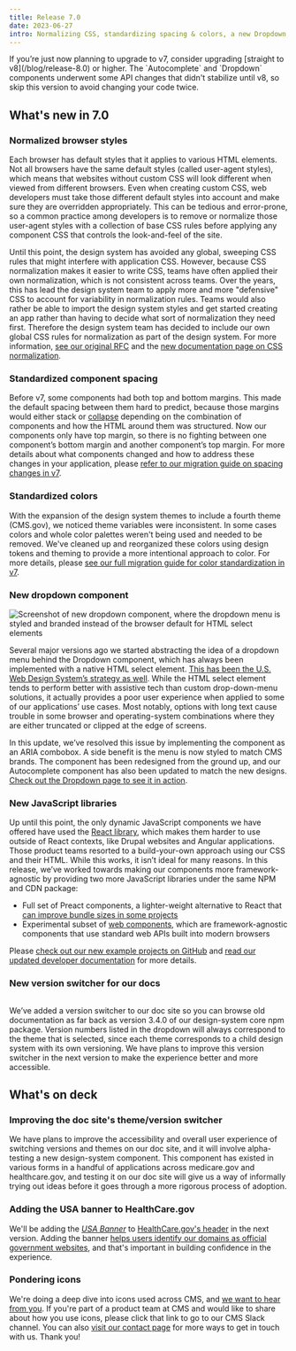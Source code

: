 ```yaml
---
title: Release 7.0
date: 2023-06-27
intro: Normalizing CSS, standardizing spacing & colors, a new Dropdown, and more
---
```




<Alert variation="warn" heading="Skip to v8">
  If you’re just now planning to upgrade to v7, consider upgrading [straight to
  v8](/blog/release-8.0) or higher. The `Autocomplete` and `Dropdown` components underwent some API
  changes that didn't stabilize until v8, so skip this version to avoid changing your code twice.
</Alert>

## What's new in 7.0

### Normalized browser styles

Each browser has default styles that it applies to various HTML elements. Not all browsers have the same default styles (called user-agent styles), which means that websites without custom CSS will look different when viewed from different browsers. Even when creating custom CSS, web developers must take those different default styles into account and make sure they are overridden appropriately. This can be tedious and error-prone, so a common practice among developers is to remove or normalize those user-agent styles with a collection of base CSS rules before applying any component CSS that controls the look-and-feel of the site.

Until this point, the design system has avoided any global, sweeping CSS rules that might interfere with application CSS. However, because CSS normalization makes it easier to write CSS, teams have often applied their own normalization, which is not consistent across teams. Over the years, this has lead the design system team to apply more and more "defensive" CSS to account for variability in normalization rules. Teams would also rather be able to import the design system styles and get started creating an app rather than having to decide what sort of normalization they need first. Therefore the design system team has decided to include our own global CSS rules for normalization as part of the design system. For more information, [see our original RFC](https://github.com/CMSgov/design-system/discussions/2333) and the [new documentation page on CSS normalization](/foundation/css-normalization).

### Standardized component spacing

Before v7, some components had both top and bottom margins. This made the default spacing between them hard to predict, because those margins would either stack or [collapse](https://developer.mozilla.org/en-US/docs/Web/CSS/CSS_box_model/Mastering_margin_collapsing) depending on the combination of components and how the HTML around them was structured. Now our components only have top margin, so there is no fighting between one component’s bottom margin and another component’s top margin. For more details about what components changed and how to address these changes in your application, please [refer to our migration guide on spacing changes in v7](/migration-guides/v7-spacing-updates/).

### Standardized colors

With the expansion of the design system themes to include a fourth theme (CMS.gov), we noticed theme variables were inconsistent. In some cases colors and whole color palettes weren't being used and needed to be removed. We've cleaned up and reorganized these colors using design tokens and theming to provide a more intentional approach to color. For more details, please [see our full migration guide for color standardization in v7](/migration-guides/v7-standardizing-theme-colors/).

### New dropdown component

<div className="ds-u-text-align--center ds-u-margin-top--3">
  <img
    src={newDropdown}
    width={494}
    className="ds-u-display--inline-block"
    alt="Screenshot of new dropdown component, where the dropdown menu is styled and branded instead of the browser default for HTML select elements"
  />
</div>

Several major versions ago we started abstracting the idea of a dropdown menu behind the Dropdown component, which has always been implemented with a native HTML select element. [This has been the U.S. Web Design System’s strategy as well](https://designsystem.digital.gov/components/select/). While the HTML select element tends to perform better with assistive tech than custom drop-down-menu solutions, it actually provides a poor user experience when applied to some of our applications’ use cases. Most notably, options with long text cause trouble in some browser and operating-system combinations where they are either truncated or clipped at the edge of screens.

In this update, we’ve resolved this issue by implementing the component as an ARIA combobox. A side benefit is the menu is now styled to match CMS brands. The component has been redesigned from the ground up, and our Autocomplete component has also been updated to match the new designs. [Check out the Dropdown page to see it in action](/components/dropdown/).

### New JavaScript libraries

Up until this point, the only dynamic JavaScript components we have offered have used the [React library](https://react.dev/), which makes them harder to use outside of React contexts, like Drupal websites and Angular applications. Those product teams resorted to a build-your-own approach using our CSS and their HTML. While this works, it isn’t ideal for many reasons. In this release, we’ve worked towards making our components more framework-agnostic by providing two more JavaScript libraries under the same NPM and CDN package:

- Full set of Preact components, a lighter-weight alternative to React that [can improve bundle sizes in some projects](https://github.com/CMSgov/design-system/discussions/2378)
- Experimental subset of [web components](https://developer.mozilla.org/en-US/docs/Web/Web_Components), which are framework-agnostic components that use standard web APIs built into modern browsers

Please [check out our new example projects on GitHub](https://github.com/CMSgov/design-system/tree/main/examples/) and [read our updated developer documentation](/getting-started/for-developers/#using-components) for more details.

### New version switcher for our docs

<div className="ds-u-text-align--center ds-u-margin-top--3">
  <img src={versionSwitcher} width={475} className="ds-u-display--inline-block" alt="" />
</div>

We’ve added a version switcher to our doc site so you can browse old documentation as far back as version 3.4.0 of our design-system core npm package. Version numbers listed in the dropdown will always correspond to the theme that is selected, since each theme corresponds to a child design system with its own versioning. We have plans to improve this version switcher in the next version to make the experience better and more accessible.

## What's on deck

### Improving the doc site's theme/version switcher

We have plans to improve the accessibility and overall user experience of switching versions and themes on our doc site, and it will involve alpha-testing a new design-system component. This component has existed in various forms in a handful of applications across medicare.gov and healthcare.gov, and testing it on our doc site will give us a way of informally trying out ideas before it goes through a more rigorous process of adoption.

### Adding the USA banner to HealthCare.gov

We'll be adding the [_USA Banner_](/components/usa-banner/) to [HealthCare.gov's header](/components/header/healthcare-header/) in the next version. Adding the banner [helps users identify our domains as official government websites](https://designsystem.digital.gov/components/banner/), and that's important in building confidence in the experience.

### Pondering icons

We're doing a deep dive into icons used across CMS, and [we want to hear from you](https://cmsgov.slack.com/archives/CHH0381RD/p1687813957405599). If you're part of a product team at CMS and would like to share about how you use icons, please click that link to go to our CMS Slack channel. You can also [visit our contact page](/contact) for more ways to get in touch with us. Thank you!

